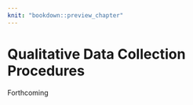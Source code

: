 ```yaml
--- 
knit: "bookdown::preview_chapter"
---
```


# Qualitative Data Collection Procedures {#qual}

Forthcoming
